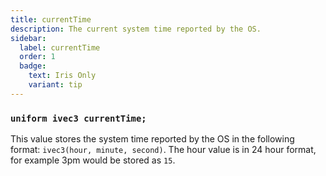 ```yaml
---
title: currentTime
description: The current system time reported by the OS.
sidebar:
  label: currentTime
  order: 1
  badge:
    text: Iris Only
    variant: tip
---
```


### `uniform ivec3 currentTime;`

This value stores the system time reported by the OS in the following format: `ivec3(hour, minute, second)`. The hour value is in 24 hour format, for example 3pm would be stored as `15`.